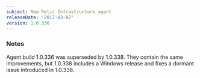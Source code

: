 ```yaml
---
subject: New Relic Infrastructure agent
releaseDate: '2017-03-07'
version: 1.0.336
---
```


### Notes

Agent build 1.0.336 was superseded by 1.0.338. They contain the same improvements, but 1.0.338 includes a Windows release and fixes a dormant issue introduced in 1.0.336.
